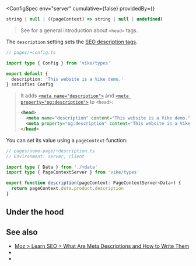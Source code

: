 

<ConfigSpec
  env="server"
  cumulative={false}
  providedBy={<ProvidedBy noCustomGuide />}
>
```ts
string | null | ((pageContext) => string | null | undefined)
```
</ConfigSpec>

> See <Link href="/head-tags" /> for a general introduction about `<head>` tags.

The `description` setting sets the [SEO description tags](https://moz.com/learn/seo/meta-description).

```ts
// pages/+config.ts

import type { Config } from 'vike/types'

export default {
  description: 'This website is a Vike demo.'
} satisfies Config
```

> It adds
> [`<meta name="description">`](https://developer.mozilla.org/en-US/docs/Learn_web_development/Core/Structuring_content/Webpage_metadata)
> and
> [`<meta property="og:description">`](https://ogp.me)
> to `<head>`:
>
>
> ```html
> <head>
>   <meta name="description" content="This website is a Vike demo.">
>   <meta property="og:description" content="This website is a Vike demo.">
> </head>
> ```

You can set its value using a <Link href="/pageContext">`pageContext`</Link> function:

```ts
// pages/some-page/+description.ts
// Environment: server, client

import type { Data } from './+data'
import type { PageContextServer } from 'vike/types'

export function description(pageContext: PageContextServer<Data>) {
  return pageContext.data.product.description
}
```


## Under the hood

<OnlyHtmlNote />


## See also

- [Moz > Learn SEO > What Are Meta Descriptions and How to Write Them](https://moz.com/learn/seo/meta-description)
- <Link href="/head-tags" />
- <Link href="/settings#html-shell" doNotInferSectionTitle />

